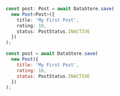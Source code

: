 <BlockSwitcher>
<Block name="TypeScript">

```ts
const post: Post = await DataStore.save(
  new Post<Post>({
    title: 'My First Post',
    rating: 10,
    status: PostStatus.INACTIVE
  })
);
```

</Block>
<Block name="JavaScript">

```js
const post = await DataStore.save(
  new Post({
    title: 'My First Post',
    rating: 10,
    status: PostStatus.INACTIVE
  })
);
```

</Block>
</BlockSwitcher>